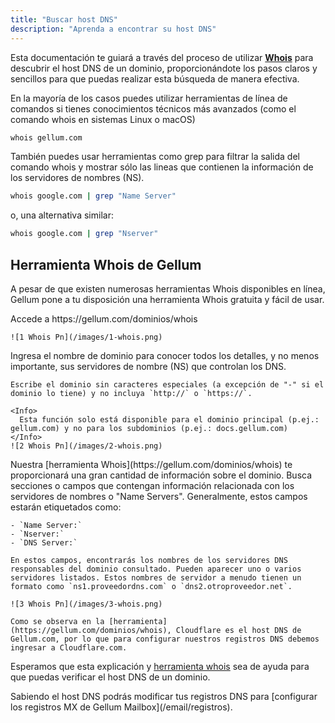 ```yaml
---
title: "Buscar host DNS"
description: "Aprenda a encontrar su host DNS"
---
```


Esta documentación te guiará a través del proceso de utilizar [**Whois**](https://gellum.com/dominios/whois) para descubrir el host DNS de un dominio, proporcionándote los pasos claros y sencillos para que puedas realizar esta búsqueda de manera efectiva. 

En la mayoría de los casos puedes utilizar herramientas de línea de comandos si tienes conocimientos técnicos más avanzados (como el comando whois en sistemas Linux o macOS)

```bash
whois gellum.com
```

También puedes usar herramientas como grep para filtrar la salida del comando whois y mostrar sólo las lineas que contienen la información de los servidores de nombres (NS).

```bash
whois google.com | grep "Name Server"
```

o, una alternativa similar:

```bash
whois google.com | grep "Nserver"
```

## Herramienta Whois de Gellum

A pesar de que existen numerosas herramientas Whois disponibles en línea, Gellum pone a tu disposición una herramienta Whois gratuita y fácil de usar.

<Steps>
  <Step title="Accede a una herramienta Whois">
    Accede a https://gellum.com/dominios/whois

    ![1 Whois Pn](/images/1-whois.png)
  </Step>
  <Step title="Buscar dominio">
    Ingresa el nombre de dominio para conocer todos los detalles, y no menos importante, sus servidores de nombre (NS) que controlan los DNS.

    Escribe el dominio sin caracteres especiales (a excepción de "-" si el dominio lo tiene) y no incluya `http://` o `https://`.

    <Info>
      Esta función solo está disponible para el dominio principal (p.ej.: gellum.com) y no para los subdominios (p.ej.: docs.gellum.com)
    </Info>
    ![2 Whois Pn](/images/2-whois.png)
  </Step>
  <Step title="Identifica el Host DNS">
    Nuestra [herramienta Whois](https://gellum.com/dominios/whois) te proporcionará una gran cantidad de información sobre el dominio. Busca secciones o campos que contengan información relacionada con los servidores de nombres o "Name Servers". Generalmente, estos campos estarán etiquetados como:

    - `Name Server:`
    - `Nserver:`
    - `DNS Server:`

    En estos campos, encontrarás los nombres de los servidores DNS responsables del dominio consultado. Pueden aparecer uno o varios servidores listados. Estos nombres de servidor a menudo tienen un formato como `ns1.proveedordns.com` o `dns2.otroproveedor.net`.

    ![3 Whois Pn](/images/3-whois.png)

    Como se observa en la [herramienta](https://gellum.com/dominios/whois), Cloudflare es el host DNS de Gellum.com, por lo que para configurar nuestros registros DNS debemos ingresar a Cloudflare.com.
  </Step>
</Steps>

Esperamos que esta explicación y [herramienta whois](https://gellum.com/dominios/whois) sea de ayuda para que puedas verificar el host DNS de un dominio.

<Tip>
  Sabiendo el host DNS podrás modificar tus registros DNS para [configurar los registros MX de Gellum Mailbox](/email/registros).
</Tip>